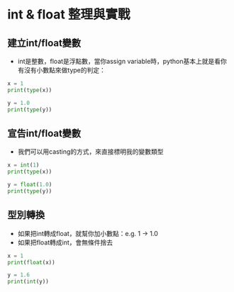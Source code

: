 # int & float 整理與實戰  

## 建立int/float變數  

* int是整數，float是浮點數，當你assign variable時，python基本上就是看你有沒有小數點來做type的判定：  

```python
x = 1
print(type(x))

y = 1.0
print(type(y))
```

## 宣告int/float變數  

* 我們可以用casting的方式，來直接標明我的變數類型  

```python
x = int(1)
print(type(x))

y = float(1.0)
print(type(y))
```


## 型別轉換  

* 如果把int轉成float，就幫你加小數點：e.g. 1 -> 1.0  
* 如果把float轉成int，會無條件捨去  

```python
x = 1
print(float(x))

y = 1.6
print(int(y))
```
